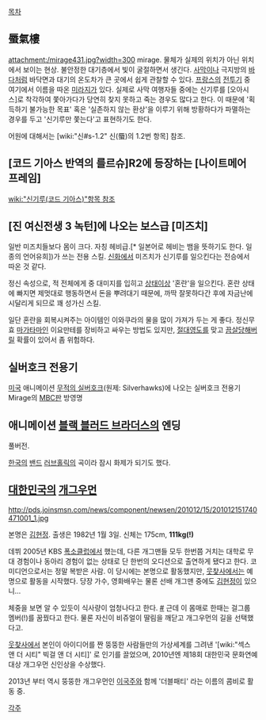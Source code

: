 [[목차]]
== 蜃氣樓 ==
attachment:/mirage431.jpg?width=300
mirage. 물체가 실제의 위치가 아닌 위치에서 보이는 현상. 불안정한 대기층에서 빛이 굴절하면서 생긴다. [[사막]]이나 극지방의 [[바다]]처럼 바닥면과 대기의 온도차가 큰 곳에서 쉽게 관찰할 수 있다. [[프랑스]]의 [[전투기]] 중 여기에서 이름을 따온 [[미라지]]가 있다. 
실제로 사막 여행자들 중에는 신기루를 [오아시스]로 착각하여 쫓아가다가 당연히 찾지 못하고 죽는 경우도 많다고 한다. 이 때문에 '획득하기 불가능한 목표' 혹은 '실존하지 않는 환상'을 이루기 위해 방황하다가 파멸하는 경우를 두고 '신기루만 쫓는다'고 표현하기도 한다.

어원에 대해서는 [wiki:"신#s-1.2" 신(蜃)의 1.2번 항목] 참조.

== [코드 기아스 반역의 를르슈]R2에 등장하는 [나이트메어 프레임] ==
[[wiki:"신기루(코드 기아스)"항목 참조]]

== [진 여신전생 3 녹턴]에 나오는 보스급 [미즈치] ==
일반 미즈치들보다 몸이 크다. 자칭 헤비급.[* 일본어로 헤비는 뱀을 뜻하기도 한다. 일종의 언어유희])가 쓰는 전용 스킬. [[신화]]에서 미즈치가 신기루를 일으킨다는 전승에서 따온 것 같다.

정신 속성으로, 적 전체에게 중 대미지를 입히고 [[상태이상]] '혼란'을 일으킨다.
혼란 상태에 빠지면 제멋대로 행동하면서 돈을 뿌려대기 때문에, 까딱 잘못하다간 후에 자금난에 시달리게 되므로 꽤 성가신 스킬.

일단 혼란을 회복시켜주는 아이템인 이와쿠라의 물을 많이 가져가 두는 게 좋다. 정신무효 [[마가타마]]인 이요만테를 장비하고 싸우는 방법도 있지만, [[절대영도]]를 맞고 [[끔살]]당해버릴 확률이 있어서 좀 위험하다.

== 실버호크 전용기 ==
[[미국]] 애니메이션 [[무적의 실버호크]](원제: Silverhawks)에 나오는 실버호크 전용기 Mirage의 [[MBC]]판 방영명
== 애니메이션 [[블랙 블러드 브라더스]]의 엔딩 ==
{{{#!HTML
<object width="420" height="315"><param name="movie" value="http://www.youtube.com/v/eZsm0W-hnNQ?version=3&amp;hl=ko_KR"></param><param name="allowFullScreen" value="true"></param><param name="allowscriptaccess" value="always"></param><embed src="http://www.youtube.com/v/eZsm0W-hnNQ?version=3&amp;hl=ko_KR" type="application/x-shockwave-flash" width="420" height="315" allowscriptaccess="always" allowfullscreen="true"></embed></object>
}}}
풀버전.

[[한국]]의 [[밴드]] [[러브홀릭]]의 곡이라 잠시 화제가 되기도 했다.

== [[대한민국]]의 [[개그우먼]] ==
http://pds.joinsmsn.com/news/component/newsen/201012/15/201012151740471001_1.jpg

본명은 [[김현정]]. 출생은 1982년 1월 3일. 신체는 175cm, '''111kg(!)'''

데뷔 2005년 KBS [[폭소클럽]]에서 했는데, 다른 개그맨들 모두 한번쯤 거치는 대학로 무대 경험이나 동아리 경험이 없는 상태로 단 한번의 오디션으로 출연하게 됐다고 한다. 코미디언으로서는 정말 복받은 사람. 이 당시에는 본명으로 활동했지만, [[웃찾사]]에서는 예명으로 활동을 시작했다. 당장 가수, 영화배우는 물론 선배 개그맨 중에도 [[김현정]]이 있으니...

체중을 보면 알 수 있듯이 식사량이 엄청나다고 한다. [http://news.zum.com/articles/3555077 #] 근데 이 몸매로 한때는 걸그룹 멤버(!)를 꿈꿨다고 한다. 물론 자신이 비쥬얼이 딸림을 깨닫고 개그우먼의 길을 선택했다고.

[[웃찾사]]에서 본인이 아이디어를 짠 뚱뚱한 사람들만의 가상세계를 그려낸 '[wiki:"섹스 앤 더 시티" 빅걸 앤 더 시티]' 로 인기를 끌었으며, 2010년엔 제18회 대한민국 문화연예대상 개그우먼 신인상을 수상했다.

2013년 부터 역시 뚱뚱한 개그우먼인 [[이국주]]와 함께 '더블패티' 라는 이름의 콤비로 활동 중.

[[각주]]
